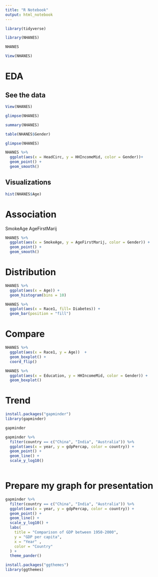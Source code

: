 ```yaml
---
title: "R Notebook"
output: html_notebook
---
```


```r
library(tidyverse)
```



```r

library(NHANES)
```

```r
NHANES
```

```r
View(NHANES)
```

# EDA

## See the data

```r
View(NHANES)
```

```r
glimpse(NHANES)
```


```r
summary(NHANES)
```

```r
table(NHANES$Gender)
```
```r
glimpse(NHANES)
```


```r
NHANES %>%
  ggplot(aes(x = HeadCirc, y = HHIncomeMid, color = Gender))+
  geom_point() +
  geom_smooth()
```

## Visualizations

```r
hist(NHANES$Age)
```
# Association
SmokeAge
AgeFirstMarij

```r
NHANES %>% 
  ggplot(aes(x = SmokeAge, y = AgeFirstMarij, color = Gender)) +
  geom_point() + 
  geom_smooth()
```



# Distribution

```r
NHANES %>% 
  ggplot(aes(x = Age)) +
  geom_histogram(bins = 10)
```
```r
NHANES %>% 
  ggplot(aes(x = Race1, fill= Diabetes)) + 
  geom_bar(position = "fill")
```


# Compare
```r
NHANES %>% 
  ggplot(aes(x = Race1, y = Age))  +
  geom_boxplot() +
  coord_flip()
```



```r
NHANES %>% 
  ggplot(aes(x = Education, y = HHIncomeMid, color = Gender)) + 
  geom_boxplot()
```

# Trend

```r
install.packages("gapminder")
library(gapminder)
```

```r
gapminder
```

```r
gapminder %>% 
  filter(country == c("China", "India", "Australia")) %>% 
  ggplot(aes(x = year, y = gdpPercap, color = country)) + 
  geom_point() +
  geom_line() + 
  scale_y_log10()
           
```

# Prepare my graph for presentation

```r
gapminder %>% 
  filter(country == c("China", "India", "Australia")) %>% 
  ggplot(aes(x = year, y = gdpPercap, color = country)) + 
  geom_point() +
  geom_line() + 
  scale_y_log10() +
  labs(
    title = "Comparison of GDP between 1950-2000", 
    y = "GDP per capita", 
    x = "Year" , 
    color = "Country"
  ) +
  theme_pander()
```
```r
install.packages("ggthemes")
library(ggthemes)
```



